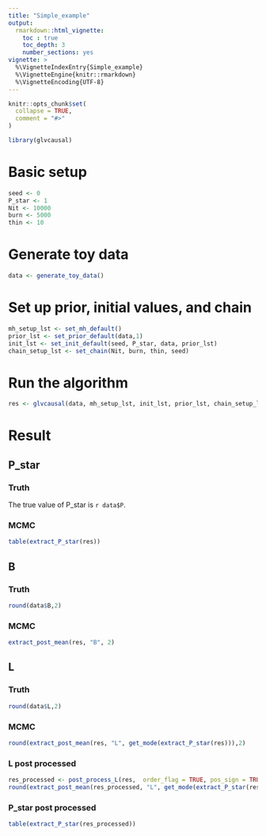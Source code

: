 ```yaml
---
title: "Simple_example"
output:
  rmarkdown::html_vignette:
    toc : true
    toc_depth: 3
    number_sections: yes
vignette: >
  %\VignetteIndexEntry{Simple_example}
  %\VignetteEngine{knitr::rmarkdown}
  %\VignetteEncoding{UTF-8}
---
```


```r
knitr::opts_chunk$set(
  collapse = TRUE,
  comment = "#>"
)
```

```r
library(glvcausal)
```

# Basic setup
```r
seed <- 0
P_star <- 1
Nit <- 10000
burn <- 5000
thin <- 10
```

# Generate toy data
```r
data <- generate_toy_data()
```


# Set up prior, initial values, and chain 
```r
mh_setup_lst <- set_mh_default()
prior_lst <- set_prior_default(data,1)
init_lst <- set_init_default(seed, P_star, data, prior_lst)
chain_setup_lst <- set_chain(Nit, burn, thin, seed)
```

# Run the algorithm
```r
res <- glvcausal(data, mh_setup_lst, init_lst, prior_lst, chain_setup_lst, FALSE)
```

# Result

## P_star

### Truth
The true value of P_star is `r data$P`.

### MCMC
```r
table(extract_P_star(res))
```

## B

### Truth
```r
round(data$B,2)
```

### MCMC
```r
extract_post_mean(res, "B", 2)
```

## L

### Truth
```r
round(data$L,2)
```

### MCMC
```r
round(extract_post_mean(res, "L", get_mode(extract_P_star(res))),2)
```

### L post processed
```r
res_processed <- post_process_L(res,  order_flag = TRUE, pos_sign = TRUE, cutoff = 0.1)
round(extract_post_mean(res_processed, "L", get_mode(extract_P_star(res))),2)
```

### P_star post processed
```r
table(extract_P_star(res_processed))
```


